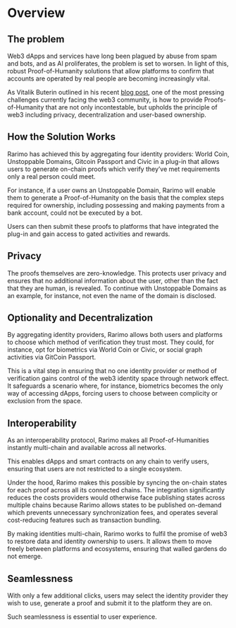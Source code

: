 ---
---

# Overview

## The problem

Web3 dApps and services have long been plagued by abuse from spam and bots, and as AI proliferates, the problem is set to worsen.
In light of this, robust Proof-of-Humanity solutions that allow platforms to confirm that accounts are operated by real people are becoming increasingly vital.

As Vitalik Buterin outlined in his recent <a href="https://vitalik.eth.limo/general/2023/07/24/biometric.html" target="_blank" rel="noreferrer noopener">blog post</a>, one of the most pressing challenges currently facing the web3 community, is how to provide Proofs-of-Humanity that are not only incontestable, but upholds the principle of web3 including privacy, decentralization and user-based ownership.

## How the Solution Works

Rarimo has achieved this by aggregating four identity providers: World Coin, Unstoppable Domains, Gitcoin Passport and Civic
in a plug-in that allows users to generate on-chain proofs which verify they’ve met requirements only a real person could meet.

For instance, if a user owns an Unstoppable Domain, Rarimo will enable them to generate a Proof-of-Humanity on the basis that the complex steps required for ownership, including possessing and making payments from a bank account, could not be executed by a bot.

Users can then submit these proofs to platforms that have integrated the plug-in and gain access to gated activities and rewards.

## Privacy

The proofs themselves are zero-knowledge.
This protects user privacy and ensures that no additional information about the user, other than the fact that they are human, is revealed.
To continue with Unstoppable Domains as an example, for instance, not even the name of the domain is disclosed.

## Optionality and Decentralization

By aggregating identity providers, Rarimo allows both users and platforms to choose which method of verification they trust most.
They could, for instance, opt for biometrics via World Coin or Civic, or social graph activities via GitCoin Passport.

This is a vital step in ensuring that no one identity provider or method of verification gains control of the web3 identity space through network effect.
It safeguards a scenario where, for instance, biometrics becomes the only way of accessing dApps, forcing users to choose between complicity or exclusion from the space.

## Interoperability

As an interoperability protocol, Rarimo makes all Proof-of-Humanities instantly multi-chain and available across all networks.

This enables dApps and smart contracts on any chain to verify users, ensuring that users are not restricted to a single ecosystem.

Under the hood, Rarimo makes this possible by syncing the on-chain states for each proof across all its connected chains.
The integration significantly reduces the costs providers would otherwise face publishing states across multiple chains because Rarimo allows states to be published on-demand which prevents unnecessary synchronization fees, and operates several cost-reducing features such as transaction bundling.

By making identities multi-chain, Rarimo works to fulfil the promise of web3 to restore data and identity ownership to users.
It allows them to move freely between platforms and ecosystems, ensuring that walled gardens do not emerge.

## Seamlessness

With only a few additional clicks, users may select the identity provider they wish to use, generate a proof and submit it to the platform they are on.

Such seamlessness is essential to user experience.
